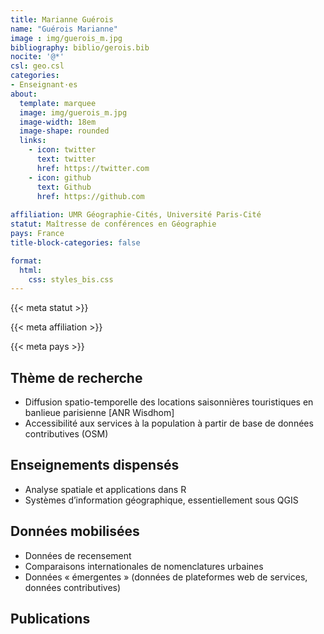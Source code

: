 ```yaml
---
title: Marianne Guérois
name: "Guérois Marianne"
image : img/guerois_m.jpg
bibliography: biblio/gerois.bib
nocite: '@*'
csl: geo.csl
categories: 
- Enseignant·es
about:
  template: marquee
  image: img/guerois_m.jpg
  image-width: 18em
  image-shape: rounded
  links:
    - icon: twitter
      text: twitter
      href: https://twitter.com
    - icon: github
      text: Github
      href: https://github.com
      
affiliation: UMR Géographie-Cités, Université Paris-Cité
statut: Maîtresse de conférences en Géographie
pays: France
title-block-categories: false

format:
  html: 
    css: styles_bis.css
---
```


::: {#profil}
::: {#statut}
{{< meta statut >}}
:::

::: {#affiliation}
{{< meta affiliation >}}
:::

::: {#pays}
<i class="bi bi-globe2"></i> {{< meta pays >}}\
:::
:::

## <i class="bi bi-ui-checks-grid"></i> Thème de recherche

::: {#liste}
-   Diffusion spatio-temporelle des locations saisonnières touristiques en banlieue parisienne [ANR Wisdhom]
-   Accessibilité aux services à la population à partir de base de données contributives (OSM)
:::

## <i class="bi bi-person-video3"></i> Enseignements dispensés

<div>

-   Analyse spatiale et applications dans R
-   Systèmes d’information géographique,  essentiellement sous QGIS

</div>

## <i class="bi bi-clipboard-data"></i> Données mobilisées

-   Données de recensement
-   Comparaisons internationales de nomenclatures urbaines
-   Données « émergentes » (données de plateformes web de services, données contributives)


## <i class="bi bi-file-earmark-text"></i> Publications

::: {#refs}
:::
